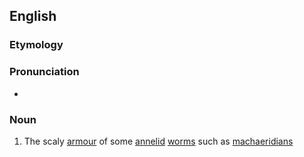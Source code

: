 ==English==

===Etymology===

{{prefix|scleri|tome|lang=en}}

===Pronunciation===
*{{IPA|ˈsklæɹətoʊm|lang=en}}

===Noun===
{{en-noun}}

# {{context|biology|lang=en}} The scaly [[armour]] of some [[annelid]] [[worm]]s such as [[machaeridian]]s